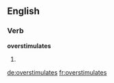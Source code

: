 ==English==

===Verb===
'''overstimulates'''

# {{third-person singular of|overstimulate}}

[[de:overstimulates]]
[[fr:overstimulates]]